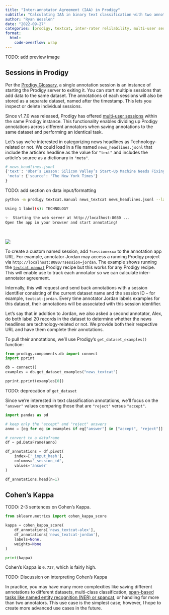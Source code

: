 ```yaml
---
title: "Inter-annotator Agreement (IAA) in Prodigy"
subtitle: "Calculating IAA in binary text classification with two annotators."
author: "Ryan Wesslen"
date: "2022-09-27"
categories: [prodigy, textcat, inter-rater relilability, multi-user sessions]
format:
  html:
    code-overflow: wrap
---
```


TODO: add preview image

## Sessions in Prodigy

Per the [Prodigy Glossary](https://prodi.gy/docs#glossary), a single annotation session is an instance of starting the Prodigy server to exiting it. You can start multiple sessions that add data to the same dataset. The annotations of each sessions will also be stored as a separate dataset, named after the timestamp. This lets you inspect or delete individual sessions.

Since v1.7.0 was released, Prodigy has offered [multi-user sessions](https://prodi.gy/docs/api-web-app#multi-user-sessions) within the same Prodigy instance. This functionality enables dividing up Prodigy annotations across different annotators when saving annotations to the same dataset and performing an identical task.

Let's say we're interested in categorizing news headlines as Technology-related or not. We could load in a file named `news_headlines.jsonl` that include the article's headline as the value for `"text"` and includes the article's source as a dictionary in `"meta"`.

```python
# news_headlines.jsonl
{'text': 'Uber’s Lesson: Silicon Valley’s Start-Up Machine Needs Fixing',
 'meta': {'source': 'The New York Times'}
}
```

TODO: add section on data input/formatting

```.bash
python -m prodigy textcat.manual news_textcat news_headlines.jsonl --label TECHNOLOGY

Using 1 label(s): TECHNOLOGY

✨  Starting the web server at http://localhost:8080 ...
Open the app in your browser and start annotating!
```

<br>

:::{.column-body-outset}
![](img/IAA-Jordan.png) 
:::

To create a custom named session, add `?session=xxx` to the annotation app URL. For example, annotator Jordan may access a running Prodigy project via `http://localhost:8080/?session=jordan`. The example shows running the [`textcat.manual`](https://prodi.gy/docs/recipes/#textcat-manual) Prodigy recipe but this works for any Prodigy recipe. This will enable use to track each annotator so we can calculate inter-annotator agreement.

Internally, this will request and send back annotations with a session identifier consisting of the current dataset name and the session ID – for example, `textcat-jordan`. Every time annotator Jordan labels examples for this dataset, their annotations will be associated with this session identifier.

Let's say that in addition to Jordan, we also asked a second annotator, Alex, do both label 20 records in the dataset to determine whether the news headlines are technology-related or not. We provide both their respective URL and have them complete their annotations.

To pull their annotations, we'll use Prodigy's `get_dataset_examples()` function:

```python
from prodigy.components.db import connect
import pprint

db = connect()
examples = db.get_dataset_examples("news_textcat")

pprint.pprint(examples[0])
```

::: callout-hint
TODO: deprecation of `get_dataset`
:::

Since we're interested in text classification annotations, we'll focus on the `"answer"` values comparing those that are `"reject"` versus `"accept"`.

```python
import pandas as pd

# keep only the "accept" and "reject" answers
anno = [eg for eg in examples if eg["answer"] in ["accept", "reject"]]

# convert to a dataframe
df = pd.DataFrame(anno)

df_annotations = df.pivot(
    index=['_input_hash'], 
    columns='_session_id', 
    values='answer'
)

df_annotations.head(n=1)
```

## Cohen's Kappa

TODO: 2-3 sentences on Cohen's Kappa.

```python
from sklearn.metrics import cohen_kappa_score

kappa = cohen_kappa_score(
    df_annotations['news_textcat-alex'], 
    df_annotations['news_textcat-jordan'], 
    labels=None, 
    weights=None
)

print(kappa)
```

Cohen's Kappa is `0.737`, which is fairly high. 

TODO: Discussion on interpreting Cohen's Kappa

::: callout-important
In practice, you may have many more complexities like saving different annotations to different datasets, multi-class classification, [span-based tasks like named entity recognition (NER) or spancat](https://support.prodi.gy/t/proper-way-to-calculate-inter-annotator-agreement-for-spans-ner/5760), or handling for more than two annotators. This use case is the simplest case; however, I hope to create more advanced use cases in the future.
:::